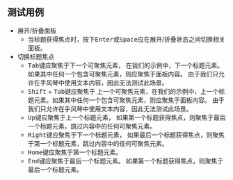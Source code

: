 ## 测试用例

* 展开/折叠面板
  * 当标题获得焦点时，按下<kbd>Enter</kbd>或<kbd>Space</kbd>应在展开/折叠状态之间切换相关面板。
* 切换标题焦点
  * <kbd>Tab</kbd>键应聚焦于下一个可聚焦元素，
    在我们的示例中，下一个标题元素。如果其中任何一个包含可聚焦元素，则应聚焦于面板内容。
    由于我们只允许在手风琴中使用文本内容，因此无法测试此场景。
  * <kbd>Shift</kbd> + <kbd>Tab</kbd>键应聚焦于
    上一个可聚焦元素，在我们的示例中，上一个标题元素。如果其中任何一个包含可聚焦元素，则应聚焦于面板内容。
    由于我们只允许在手风琴中使用文本内容，因此无法测试此场景。
  * <kbd>Up</kbd>键应聚焦于上一个标题元素，
    如果第一个标题获得焦点，则聚焦于最后一个标题元素，跳过内容中的任何可聚焦元素。
  * <kbd>Right</kbd>键应聚焦于下一个标题元素，
    如果最后一个标题获得焦点，则聚焦于第一个标题元素，跳过内容中的任何可聚焦元素。
  * <kbd>Home</kbd>键应聚焦于第一个标题元素。
  * <kbd>End</kbd>键应聚焦于最后一个标题元素。
    如果第一个标题获得焦点，则聚焦于最后一个标题元素。
